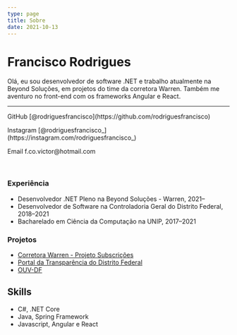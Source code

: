 ```yaml
---
type: page
title: Sobre
date: 2021-10-13
---
```


# Francisco Rodrigues

Olá, eu sou desenvolvedor de software .NET e trabalho atualmente na Beyond Soluções, em projetos do time da corretora Warren. Também me aventuro no front-end com os frameworks Angular e React.

---

<div>
  <p>GitHub [@rodriguesfrancisco](https://github.com/rodriguesfrancisco)</p>
  <p>Instagram [@rodriguesfrancisco_](https://instagram.com/rodriguesfrancisco_)</p>
  <p>Email f.co.victor@hotmail.com</p>
</div>

<br />

### Experiência

- Desenvolvedor .NET Pleno na Beyond Soluções - Warren, 2021–
- Desenvolvedor de Software na Controladoria Geral do Distrito Federal, 2018–2021
- Bacharelado em Ciência da Computação na UNIP, 2017–2021

### Projetos

- [Corretora Warren - Projeto Subscrições](https://warren.com.br/)
- [Portal da Transparência do Distrito Federal](http://www.transparencia.df.gov.br/)
- [OUV-DF](https://www.ouv.df.gov.br/)

## Skills

- C#, .NET Core
- Java, Spring Framework
- Javascript, Angular e React
